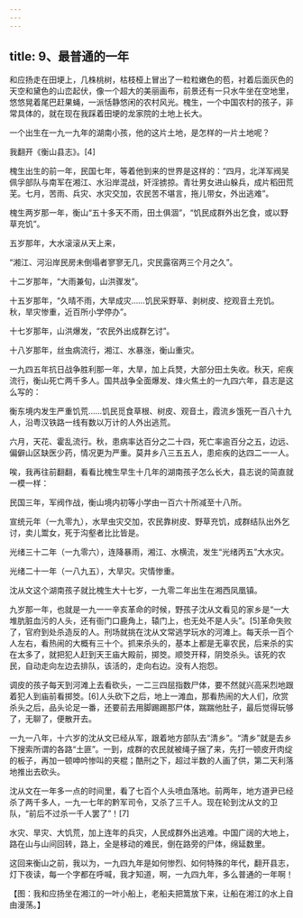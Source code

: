 ```yaml
---
---
---
```

title: 9、最普通的一年
---




和应扬走在田埂上，几株桃树，枯枝桠上冒出了一粒粒嫩色的苞，衬着后面灰色的天空和黛色的山峦起伏，像一个超大的美丽画布，前景还有一只水牛坐在空地里，悠悠晃着尾巴赶果蝇，一派恬静悠闲的农村风光。槐生，一个中国农村的孩子，非常具体的，就在现在我踩着田埂的龙家院的土地上长大。

一个出生在一九一九年的湖南小孩，他的这片土地，是怎样的一片土地呢？

我翻开《衡山县志》。[4]

槐生出生的前一年，民国七年，等着他到来的世界是这样的：“四月，北洋军阀吴佩孚部队与南军在湘江、水沿岸混战，奸淫掳掠。青壮男女进山躲兵，成片稻田荒芜。七月，苦雨、兵灾、水灾交加，农民苦不堪言，拖儿带女，外出逃难”。

槐生两岁那一年，衡山“五十多天不雨，田土俱涸”，“饥民成群外出乞食，或以野草充饥”。

五岁那年，大水滚滚从天上来，

“湘江、河沿岸民房未倒塌者寥寥无几，灾民露宿两三个月之久”。

十二岁那年，“大雨兼旬，山洪骤发”。

十五岁那年，“久晴不雨，大旱成灾……饥民采野草、剥树皮、挖观音土充饥。秋，旱灾惨重，近百所小学停办”。

十七岁那年，山洪爆发，“农民外出成群乞讨”。

十八岁那年，丝虫病流行，湘江、水暴涨，衡山重灾。

一九四五年抗日战争胜利那一年，大旱，加上兵燹，大部分田土失收。秋天，疟疾流行，衡山死亡两千多人。国共战争全面爆发、烽火焦土的一九四六年，县志是这么写的：

衡东境内发生严重饥荒……饥民觅食草根、树皮、观音土，霞流乡饿死一百八十九人，沿粤汉铁路一线有数以万计的人外出逃荒。

六月，天花、霍乱流行。秋，患病率达百分之二十四，死亡率逾百分之五，边远、偏僻山区缺医少药，情况更为严重。莫井乡八三五五人，患疟疾的达四二一一人。

唉，我再往前翻翻，看看比槐生早生十几年的湖南孩子怎么长大，县志说的简直就一模一样：

民国三年，军阀作战，衡山境内初等小学由一百六十所减至十八所。

宣统元年（一九零九），水旱虫灾交加，农民靠树皮、野草充饥，成群结队出外乞讨，卖儿鬻女，死于沟壑者比比皆是。

光绪三十二年（一九零六），连降暴雨，湘江、水横流，发生“光绪丙五”大水灾。

光绪二十一年（一八九五），大旱灾。灾情惨重。

沈从文这个湖南孩子就比槐生大十七岁，一九零二年出生在湘西凤凰镇。

九岁那一年，也就是一九一一辛亥革命的时候，野孩子沈从文看见的家乡是“一大堆肮脏血污的人头，还有衙门口鹿角上，辕门上，也无处不是人头”。[5]革命失败了，官府到处杀造反的人。刑场就挑在沈从文常逃学玩水的河滩上。每天杀一百个人左右，看热闹的大概有三十个。抓来杀头的，基本上都是无辜农民，后来杀的实在太多了，就把犯人赶到天王庙大殿前，掷筊。顺筊开释，阴筊杀头。该死的农民，自动走向左边去排队，该活的，走向右边。没有人抱怨。

调皮的孩子每天到河滩上去看砍头，一二三四屈指数尸体，要不然就兴高采烈地跟着犯人到庙前看掷筊。[6]人头砍下之后，地上一滩血，那看热闹的大人们，欣赏杀头之后，品头论足一番，还要前去用脚踢踢那尸体，踹踹他肚子，最后觉得玩够了，无聊了，便散开去。

一九一八年，十六岁的沈从文已经从军，跟着地方部队去“清乡”。“清乡”就是去乡下搜索所谓的各路“土匪”。一到，成群的农民就被绳子捆了来，先打一顿皮开肉绽的板子，再加一顿呻吟惨叫的夹棍；酷刑之下，超过半数的人画了供，第二天利落地推出去砍头。

沈从文在一年多一点的时间里，看了七百个人头喷血落地。前两年，地方道尹已经杀了两千多人，一九一七年的黔军司令，又杀了三千人。现在轮到沈从文的卫队，“前后不过杀一千人罢了”！[7]

水灾、旱灾、大饥荒，加上连年的兵灾，人民成群外出逃难。中国广阔的大地上，路在山与山间回转，路上，全是移动的难民，倒在路旁的尸体，绵延数里。

这回来衡山之前，我以为，一九四九年是如何惨烈、如何特殊的年代，翻开县志，灯下夜读，每一个字都在呼喊，我才知道，啊，一九四九年，多么普通的一年啊！



【图：我和应扬坐在湘江的一叶小船上，老船夫把篙放下来，让船在湘江的水上自由漫荡。】
